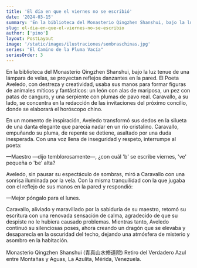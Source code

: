 ```yaml
---
title: 'El día en que el viernes no se escribió'
date: '2024-03-15'
summary: 'En la biblioteca del Monasterio Qingzhen Shanshui, bajo la luz tenue de una lámpara de velas, se proyectan reflejos danzantes en la pared.'
slug: el-dia-en-que-el-viernes-no-se-escribio
author: ['pino']
layout: PostLayout
image: '/static/images/ilustraciones/sombraschinas.jpg'
series: "El Camino de la Pluma Vacía"
seriesOrder: 3
---
```


En la biblioteca del Monasterio Qingzhen Shanshui, bajo la luz tenue de una lámpara de velas, se proyectan reflejos danzantes en la pared. El Poeta Aveledo, con destreza y creatividad, usaba sus manos para formar figuras de animales míticos y fantásticos: un león con alas de mariposa, un pez con patas de canguro, y una serpiente con plumas de pavo real. Caravallo, a su lado, se concentra en la redacción de las invitaciones del próximo concilio, donde se elaborará el horóscopo chino.

En un momento de inspiración, Aveledo transformó sus dedos en la silueta de una danta elegante que parecía nadar en un río cristalino. Caravallo, empuñando su pluma, de repente se detiene, asaltado por una duda inesperada. Con una voz llena de inseguridad y respeto, interrumpe al poeta:

—Maestro —dijo temblorosamente—, ¿con cuál 'b' se escribe viernes, 've' pequeña o 'be' alta?

Aveledo, sin pausar su espectáculo de sombras, miró a Caravallo con una sonrisa iluminada por la vela. Con la misma tranquilidad con la que jugaba con el reflejo de sus manos en la pared y respondió:

—Mejor póngalo para el lunes.

Caravallo, aliviado y maravillado por la sabiduría de su maestro, retomó su escritura con una renovada sensación de calma, agradecido de que su despiste no le hubiera causado problemas. Mientras tanto, Aveledo continuó su silenciosas poses, ahora creando un dragón que se elevaba y desaparecía en la oscuridad del techo, dejando una atmósfera de misterio y asombro en la habitación.

Monasterio Qingzhen Shanshui (青真山水修道院) Retiro del Verdadero Azul entre Montañas y Aguas, La Azulita, Mérida, Venezuela. 